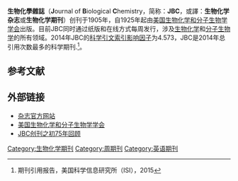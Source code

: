 {{Infobox Journal
| title         = 生物化学杂志
| native_title  = Journal of Biological Chemistry
| cover	        = 
| language  = 英语
| discipline    = [[生物化学|生物化学]]<br />[[分子生物学|分子生物学]]
| abbreviation  = J Biol. Chem. 或 JBC
| website       = http://www.jbc.org/
| publisher     = [[美国生物化学和分子生物学学会|美国生物化学和分子生物学学会]]
| country       = [[美国|USA]]
| history       = 1905年至今
| ISSN	        = 0021-9258
| eISSN	        = 1083-351X
|CODEN=JBCHA3|LCCN=06046735}}

'''生物化學雜誌'''（'''J'''ournal of '''B'''iological '''C'''hemistry，简称：'''JBC'''，或譯：'''生物化学杂志'''或'''生物化学期刊'''）创刊于1905年，自1925年起由[[美国生物化学和分子生物学学会|美国生物化学和分子生物学学会]]出版。目前JBC同时通过纸版和在线方式每周发行，涉及[[生物化学|生物化学]]和[[分子生物学|分子生物学]]的所有领域。2014年JBC的[[科学引文索引|科学引文索引]][[影响因子|影响因子]]为4.573，JBC是2014年总引用次数最多的科学期刊.<ref>期刊引用报告，美国科学信息研究所（ISI），2015</ref>。

== 参考文献 ==
{{reflist}}

==外部链接==
*[http://www.jbc.org/ 杂志官方网站] {{Wayback|url=http://www.jbc.org/ |date=20210315001406 }}{{en}}
*[http://www.asbmb.org/ 美国生物化学和分子生物学学会] {{Wayback|url=http://www.asbmb.org/ |date=20190613174820 }}{{en}}
*[http://www.jbc.org/cgi/reprint/255/19/8939?ijkey=bb68c51111cff8d2d7a36af453f3fb171fe77e6d&keytype2=tf_ipsecsha JBC创刊之初75年回顾]{{en}}

[[Category:生物化学期刊|Category:生物化学期刊]]
[[Category:周期刊|Category:周期刊]]
[[Category:英语期刊|Category:英语期刊]]

{{Chem-journal-stub}}